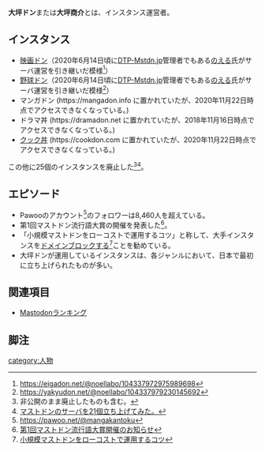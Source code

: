 {{Infobox person
| Name     = {{Ruby|大坪ドン|おおつぼドン}}
| Instance = 多数
}}'''大坪ドン'''または'''大坪商介'''とは、インスタンス運営者。

==インスタンス==
* [[映画ドン]]（2020年6月14日頃に[[DTP-Mstdn.jp]]管理者でもある[https://dtp-mstdn.jp/@noellabo のえる]氏がサーバ運営を引き継いだ模様<ref>https://eigadon.net/@noellabo/104337972975989698</ref>）
* [[野球ドン]]（2020年6月14日頃に[[DTP-Mstdn.jp]]管理者でもある[https://dtp-mstdn.jp/@noellabo のえる]氏がサーバ運営を引き継いだ模様<ref>https://yakyudon.net/@noellabo/104337979230145692</ref>）
* マンガドン (<nowiki>https://mangadon.info</nowiki> に置かれていたが、2020年11月22日時点でアクセスできなくなっている。)
* ドラマ丼 (<nowiki>https://dramadon.net</nowiki> に置かれていたが、2018年11月16日時点でアクセスできなくなっている。)
* [[クック丼]] (<nowiki>https://cookdon.com</nowiki> に置かれていたが、2020年11月22日時点でアクセスできなくなっている。)

この他に25個のインスタンスを廃止した<ref>非公開のまま廃止したものも含む。</ref><ref>[http://mangaloid.jp/?p=2948 マストドンのサーバを21個立ち上げてみた。]</ref>。

==エピソード==

* Pawooのアカウント<ref>https://pawoo.net/@mangakantoku</ref>のフォロワーは8,460人を超えている。
* 第1回マストドン流行語大賞の開催を発表した<ref>[http://mangaloid.jp/?p=2854 第1回マストドン流行語大賞開催のお知らせ]</ref>。
* 「小規模マストドンをローコストで運用するコツ」と称して、大手インスタンスを[[ドメインブロック]]する<ref>[http://mangaloid.jp/?p=3144& 小規模マストドンをローコストで運用するコツ]</ref>ことを勧めている。
* 大坪ドンが運用しているインスタンスは、各ジャンルにおいて、日本で最初に立ち上げられたものが多い。

==関連項目==
* [[Mastodonランキング]]

==脚注==
<references />

[[category:人物]]
{{DEFAULTSORT:おおつほとん}}